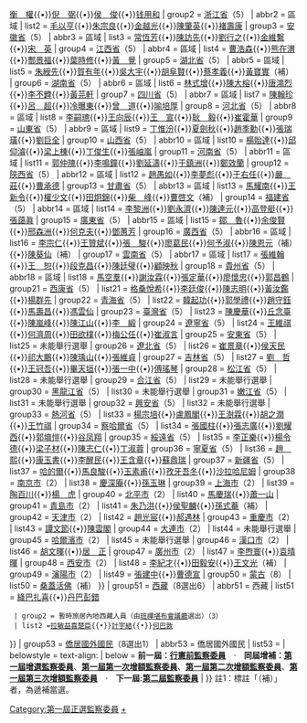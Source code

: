 {{Navbox
| name = 第一屆監察委員
| title = {{flagicon|ROC}} [[中華民國|{{fontcolor|white|中華民國}}]][[第一屆監察委員|{{fontcolor|white|第一屆監察委員}}]]（1948年選出）
| titlestyle = background:#0c1c8c; color:#ffffff
| image = [[File:Emblem of Control Yuan.svg|100px]]
| style = width:100%;
| state = {{{state<includeonly>|collapsed</includeonly>}}}
| selected=

| above = [[監察院院長|院長]]：[[于右任]]／[[監察院副院長|副院長]]：[[劉哲]]

| group1 = [[江蘇省 (中華民國)|江蘇省]]（5）
| abbr1 = 區域
| list1 =
[[劉平江]]{{•}}[[衡權|衡　權]]{{•}}[[倪弼|倪　弼]]{{•}}[[侯俊|侯　俊]]{{•}}[[钱用和]]
| group2 = [[浙江省 (中華民國)|浙江省]]（5）
| abbr2 = 區域
| list2 =
[[毛以亨]]{{•}}[[朱宗良]]{{•}}[[金越光]]{{•}}[[陳肇英]]{{•}}[[褚壽康]]
| group3 = [[安徽省 (中華民國)|安徽省]]（5）
| abbr3 = 區域
| list3 =
[[常恆芳]]{{•}}[[陳訪先]]{{•}}[[劉行之]]{{•}}[[金維繫]]{{•}}[[宋英|宋　英]]
| group4 = [[江西省 (中華民國)|江西省]]（5）
| abbr4 = 區域
| list4 =
[[曹浩森]]{{•}}[[熊在渭]]{{•}}[[酆景福]]{{•}}[[葉時修]]{{•}}[[黃覺|黃　覺]]
| group5 = [[湖北省 (中華民國)|湖北省]]（5）
| abbr5 = 區域
| list5 =
[[朱綬先]]{{•}}[[賀有年]]{{•}}[[吳大宇]]{{•}}[[胡阜賢]]{{•}}[[蔡孝義]]{{•}}[[黃寶實]]（補）
| group6 = [[湖南省 (中華民國)|湖南省]]（5）
| abbr6 = 區域
| list6 =
[[林式增]]{{•}}[[陳大榕]]{{•}}[[唐鴻烈]]{{•}}[[李不韙]]{{•}}[[黃芫軒]]
| group7 = [[四川省 (中華民國)|四川省]]（5）
| abbr7 = 區域
| list7 =
[[陳翰珍]]{{•}}[[呂超|呂　超]]{{•}}[[冷曝東]]{{•}}[[曾道|曾　道]]{{•}}[[喻培厚]]
| group8 = [[河北省 (中華民國)|河北省]]（5）
| abbr8 = 區域
| list8 =
[[李嗣璁]]{{•}}[[王向辰]]{{•}}[[王宣|王　宣]]{{•}}[[耿毅|耿　毅]]{{•}}[[崔霍華]]
| group9 = [[山東省 (中華民國)|山東省]]（5）
| abbr9 = 區域
| list9 =
[[丁惟汾]]{{•}}[[夏劍秋]]{{•}}[[趙季勳]]{{•}}[[張瑞璜]]{{•}}[[劉巨全]]
| group10 = [[山西省 (中華民國)|山西省]]（5）
| abbr10 = 區域
| list10 =
[[楊貽達]]{{•}}[[邱仰濬]]{{•}}[[梁上棟]]{{•}}[[丁俊生]]{{•}}[[張岫嵐]]
| group11 = [[河南省 (中華民國)|河南省]]（5）
| abbr11 = 區域
| list11 =
[[郭仲隗]]{{•}}[[李鳴鐘]]{{•}}[[劉延濤]]{{•}}[[于鎮洲]]{{•}}[[鄭效蘭]]
| group12 = [[陝西省 (中華民國)|陝西省]]（5）
| abbr12 = 區域
| list12 =
[[趙愚如]]{{•}}[[李夢彪]]{{•}}[[于右任]]{{•}}[[嚴莊|嚴　莊]]{{•}}[[曹承德]]
| group13 = [[甘肅省 (中華民國)|甘肅省]]（5）
| abbr13 = 區域
| list13 =
[[馬耀南 (監察委員)|馬耀南]]{{•}}[[王新令]]{{•}}[[權少文]]{{•}}[[田炯錦]]{{•}}[[柴峰|柴　峰]]{{•}}[[曹啓文]]（補）
| group14 = [[福建省 (中华民国大陆时期)|福建省]]（5）
| abbr14 = 區域
| list14 =
[[李黎洲]]{{•}}[[劉永濟 (1909年)|劉永濟]]{{•}}[[陳達元]]{{•}}[[高登艇]]{{•}}[[張藹眞]]
| group15 = [[廣東省 (中華民國)|廣東省]]（5）
| abbr15 = 區域
| list15 =
[[鄒魯|鄒　魯]]{{•}}[[余俊賢]]{{•}}[[邢森洲]]{{•}}[[何克夫]]{{•}}[[鄧蕙芳]]
| group16 = [[廣西省 (中華民國)|廣西省]]（5）
| abbr16 = 區域
| list16 =
[[李宗仁]]{{•}}[[王贊斌]]{{•}}[[張駿|張　駿]]{{•}}[[廖葛民]]{{•}}[[何予淑]]{{•}}[[陳恩元]]（補）{{•}}[[陳葵仙]]（補）
| group17 = [[雲南省 (中華民國)|雲南省]]（5）
| abbr17 = 區域
| list17 =
[[張維翰]]{{•}}[[王恕|王　恕]]{{•}}[[段克昌]]{{•}}[[陳廷璧]]{{•}}[[顧映秋]]
| group18 = [[貴州省 (中華民國)|貴州省]]（5）
| abbr18 = 區域
| list18 =
[[馬空羣]]{{•}}[[謝汝霖]]{{•}}[[張定華]]{{•}}[[廖懷忠]]{{•}}[[郭昌鶴]]
| group21 = [[西康省 (中華民國)|西康省]]（5）
| list21 =
[[格桑悅希]]{{•}}[[李廷俊]]{{•}}[[陳志明]]{{•}}[[黃汝鑑]]{{•}}[[楊群先]]
| group22 = [[青海省 (中華民國)|青海省]]（5）
| list22 =
[[韓起功]]{{•}}[[郭學禮]]{{•}}[[趙守鈺]]{{•}}[[馬壽昌]]{{•}}[[馮雲仙]]
| group23 = [[臺灣省]]（5）
| list23 =
[[陳慶華]]{{•}}[[丘念臺]]{{•}}[[陳嵐峰]]{{•}}[[陳江山]]{{•}}[[李緞|李　緞]]
| group24 = [[遼寧省 (中華民國)|遼寧省]]（5）
| list24 =
[[王維祺]]{{•}}[[何濟周]]{{•}}[[田欲樸]]{{•}}[[梅公任]]{{•}}[[崔淑言]]
| group25 = [[安東省 (中華民國)|安東省]]（5）
| list25 =
未能舉行選舉
| group26 = [[遼北省 (中華民國)|遼北省]]（5）
| list26 =
[[崔景章]]{{•}}[[侯天民]]{{•}}[[祁大鵬]]{{•}}[[陳瑀山]]{{•}}[[張維貞]]
| group27 = [[吉林省 (中華民國)|吉林省]]（5）
| list27 =
[[劉哲 (1880年)|劉　哲]]{{•}}[[王冠吾]]{{•}}[[畢天垣]]{{•}}[[張一中]]{{•}}[[傅瑤琴]]
| group28 = [[松江省 (中華民國)|松江省]]（5）
| list28 =
未能舉行選舉
| group29 = [[合江省 (中華民國)|合江省]]（5）
| list29 =
未能舉行選舉
| group30 = [[黑龍江省 (中華民國)|黑龍江省]]（5）
| list30 =
未能舉行選舉
| group31 = [[嫩江省 (中華民國)|嫩江省]]（5）
| list31 =
未能舉行選舉
| group32 = [[興安省 (中華民國)|興安省]]（5）
| list32 =
未能舉行選舉
| group33 = [[熱河省 (中華民國)|熱河省]]（5）
| list33 =
[[楊宗培]]{{•}}[[盧鳳閣]]{{•}}[[王澍霖]]{{•}}[[胡之潤]]{{•}}[[王竹祺]]
| group34 = [[察哈爾省 (中華民國)|察哈爾省]]（5）
| list34 =
[[張國柱]]{{•}}[[張志廣]]{{•}}[[劉耀西]]{{•}}[[郭堉愷]]{{•}}[[谷凤翔]]
| group35 = [[綏遠省 (中華民國)|綏遠省]]（5）
| list35 =
[[李正樂]]{{•}}[[楊令德]]{{•}}[[梁子材]]{{•}}[[陳志仁]]{{•}}[[丁淑蓉]]
| group36 = [[寧夏省 (中華民國)|寧夏省]]（5）
| list36 =
[[趙熙|趙　熙]]{{•}}[[康玉書]]{{•}}[[李醒民]]{{•}}[[王含章]]{{•}}[[蘇鼎瑞]]
| group37 = [[新疆省 (中華民國)|新疆省]]（5）
| list37 =
[[哈的爾]]{{•}}[[馬良駿]]{{•}}[[玉素甫]]{{•}}[[孜牙吾冬]]{{•}}[[沙拉哈尼姆]]
| group38 = [[南京市 (中華民國)|南京市]]（2）
| list38 =
[[慶深庵]]{{•}}[[孫玉琳]]
| group39 = [[上海市 (中華民國)|上海市]]（2）
| list39 =
[[陶百川]]{{•}}[[楊虎|楊　虎]]
| group40 = [[北平市 (中華民國)|北平市]]（2）
| list40 =
[[馬慶瑞]]{{•}}[[蕭一山]]
| group41 = [[青島市 (中華民國)|青島市]]（2）
| list41 =
[[朱乃洪]]{{•}}[[侯聖麟]]{{•}}[[孫式菴]]（補）
| group42 = [[天津市 (中華民國)|天津市]]（2）
| list42 =
[[趙光宸]]{{•}}[[郝遇林]]
| group43 = [[重慶市 (中華民國)|重慶市]]（2）
| list43 =
[[譚文節]]{{•}}[[陳雲閣]]
| group44 = [[大連市 (中華民國)|大連市]]（2）
| list44 =
未能舉行選舉
| group45 = [[哈爾濱市 (中華民國)|哈爾濱市]]（2）
| list45 =
未能舉行選舉
| group46 = [[漢口市 (中華民國)|漢口市]]（2）
| list46 =
[[胡文暉]]{{•}}[[居正|居　正]]
| group47 = [[廣州市 (中華民國)|廣州市]]（2）
| list47 =
[[李煦寰]]{{•}}[[袁晴暉]]
| group48 = [[西安市 (中華民國)|西安市]]（2）
| list48 =
[[李紀才]]{{•}}[[田毅安]]{{•}}[[王文光]]（補）
| group49 = [[瀋陽市 (中華民國)|瀋陽市]]（2）
| list49 =
[[張建中]]{{•}}[[曹德宣]]
| group50 = [[蒙古]]（8）
| list50 =
{{Navbox|child
  | groupstyle = text-align:left;
  | liststyle = text-align:left;
  | group1 = [[哲里木盟]][[呼倫貝爾部]][[伊克明安旗]]（1）
  | list1 = [[摩爾根_(中華民國政治人物)|摩爾根]]
  | group652 = [[卓索圖盟]][[昭烏達盟]]（1）
  | list652 = [[張秉智]]
  | group653 = [[錫林郭勒盟]][[察哈爾八旗]]（1）
  | list653 = [[于德純]]
  | group655 = [[烏蘭察布盟]][[伊克昭盟]]（1）
  | list655 = [[奇世勳]]
  | group657 = [[歸化土默特旗]][[綏東四旗]]（1）
  | list657 = [[任秉钧 (1904年)|任秉鈞]]
  | group659 = [[阿拉善霍碩特旗]][[額濟納舊土爾扈特旗]]（1）
  | list659 = [[王枕華]]
  | group660 = [[青海左翼盟]][[青海右翼盟]]（1）
  | list660 = [[龍舟|龍　舟]]
  | group661 = [[巴圖塞特奇勒圖中路盟]][[烏拉恩素珠克圖四路盟]][[青塞特奇勒圖盟]]（1）
  | list661 = [[宮世臣]]{{•}}[[桑蓋活佛]]（補）
}}
| group51 = [[西藏]]（8選出6）
| abbr51 = 西藏
| list51 =
{{Navbox|child
  | groupstyle = text-align:left;
  | liststyle = text-align:left;
  | group1 = [[西藏地方]]（5選出3）
  | list1 =[[土丹策丹]]{{•}}[[絳巴扎喜]]{{•}}[[丹巴彭錯]]
  | group2 = 暫時旅居內地西藏人員（由[[班禪堪布會議廳]]選出）（3）
  | list2 =[[拉敏·益西楚臣|拉敏益喜楚臣]]{{•}}[[計宇結]]{{•}}[[何巴敦]]
}}
| group53 = [[僑居國外國民]]（8選出1）
| abbr53 = 僑居國外國民
| list53 =
{{Navbox|child
  | groupstyle = text-align:left;
  | liststyle = text-align:left;
  | group1 =第一區（1）
  | list1 =[[鄺瑤普]]
  | group2 =第二區（1）
  | list2 =未能舉行選舉
  | group3 =第三區（1）
  | list3 =未能舉行選舉
  | group4 =第四區（1）
  | list4 =未能舉行選舉
  | group5 =第五區（1）
  | list5 =未能舉行選舉 
  | group6 =第六區（1） 
  | list6 = 未能舉行選舉
  | group7 =第七區（1） 
  | list7 = 未能舉行選舉
  | group8 =第八區（1） 
  | list8 = 未能舉行選舉
}}
| belowstyle = text-align:
| below = '''前一屆：[[Template:行憲前監察委員|行憲前監察委員]]　'''·'''　同屆增補：[[Template:第一屆增選監察委員|第一屆增選監察委員]]'''、'''[[Template:第一屆第一次增額監察委員|第一屆第一次增額監察委員]]'''、'''[[Template:第一屆第二次增額監察委員|第一屆第二次增額監察委員]]'''、'''[[Template:第一屆第三次增額監察委員|第一屆第三次增額監察委員]]　'''·'''　下一屆:[[Template:第二屆監察委員|第二屆監察委員]]'''
| }}
[[Category:第一屆正選監察委員]]
<noinclude>
註1：標註「（補）」者，為遞補當選。
[[Category:第一屆監察委員|+]]
</noinclude>